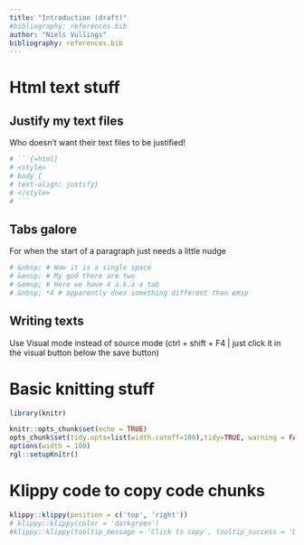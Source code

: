 ```yaml
---
title: "Introduction (draft)"
#bibliography: references.bib
author: "Niels Vullings"
bibliography: references.bib
---
```


# Html text stuff
## Justify my text files
Who doesn't want their text files to be justified!
```r

# ```{=html}
# <style>
# body {
# text-align: justify}
# </style>
# ```

```

## Tabs galore
For when the start of a paragraph just needs a little nudge 
```r
 
# &nbsp; # Wow it is a single space
# &ensp; # My god there are two
# &emsp; # Here we have 4 a.k.a a tab
# &nbsp; *4 # apparently does something different than emsp

```

## Writing texts
Use Visual mode instead of source mode (ctrl + shift + F4 | just click it in the visual button below the save button)

# Basic knitting stuff
```r
library(knitr)

knitr::opts_chunk$set(echo = TRUE)
opts_chunk$set(tidy.opts=list(width.cutoff=100),tidy=TRUE, warning = FALSE, message = FALSE,comment = "#>", cache=TRUE, class.source=c("test"), class.output=c("test2"))
options(width = 100)
rgl::setupKnitr()
```

# Klippy code to copy code chunks
```r
klippy::klippy(position = c('top', 'right'))
# klippy::klippy(color = 'darkgreen')
#klippy::klippy(tooltip_message = 'Click to copy', tooltip_success = 'Done')
```

